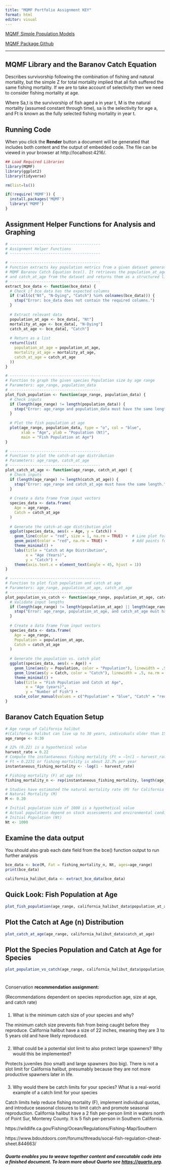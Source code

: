 ```yaml
---
title: "MQMF Portfolio Assignment KEY"
format: html
editor: visual
---
```


[MQMF Simple Population Models](https://haddonm.github.io/URMQMF/simple-population-models.html#the-baranov-catch-equation)

[MQMF Package Github](https://github.com/haddonm/MQMF)

------------------------------------------------------------------------

## MQMF Library and the Baranov Catch Equation

Describes survivorship following the combination of fishing and natural mortality, but the simple Z for total mortality implied that all fish suffered the same fishing mortality. If we are to take account of selectivity then we need to consider fishing mortality at age.

Where Sa,t is the survivorship of fish aged a in year t, M is the natural mortality (assumed constant through time), sa is the selectivity for age a, and Ft is known as the fully selected fishing mortality in year t.

## Running Code

When you click the **Render** button a document will be generated that includes both content and the output of embedded code. The file can be viewed in your browser at http://localhost:4216/.

```r

## Load Required Libraries
library(MQMF)
library(ggplot2)
library(tidyverse)

rm(list=ls())

if(!require('MQMF')) {
  install.packages('MQMF')
  library('MQMF')
}

```

## Assignment Helper Functions for Analysis and Graphing

```r

# ----------------------------------------
# Assignment Helper Functions
# ----------------------------------------

# ----------------------------------------
# Function extracts key population metrics from a given dataset generated by the 
# MQMF Baranov Catch Equation bce(). It retrieves the population_at_age, mortality_at_age, 
# and catch_at_age from the dataset and returns them as a structured list
# ----------------------------------------
extract_bce_data <- function(bce_data) {
  # Check if bce_data has the expected columns
  if (!all(c("Nt", "N-Dying", "Catch") %in% colnames(bce_data))) {
    stop("Error: bce_data does not contain the required columns.")
  }
  
  # Extract relevant data
  population_at_age <- bce_data[, "Nt"]  
  mortality_at_age <- bce_data[, "N-Dying"]  
  catch_at_age <- bce_data[, "Catch"]  
  
  # Return as a list
  return(list(
    population_at_age = population_at_age,
    mortality_at_age = mortality_at_age,
    catch_at_age = catch_at_age
  ))
}

# ----------------------------------------
# Function to graph the given species Population size by age range
# Parameters: age_range, population_data
# ----------------------------------------
plot_fish_population <- function(age_range, population_data) {
  # Check inputs
  if (length(age_range) != length(population_data)) {
    stop("Error: age_range and population_data must have the same length.")
  }
  
  # Plot the fish population at age
  plot(age_range, population_data, type = "o", col = "blue",
       xlab = "Age", ylab = "Population (Nt)",
       main = "Fish Population at Age")
}

# ----------------------------------------
# Function to plot the catch-at-age distribution
# Parameters: age_range, catch_at_age
# ----------------------------------------
plot_catch_at_age <- function(age_range, catch_at_age) {
  # Check inputs
  if (length(age_range) != length(catch_at_age)) {
    stop("Error: age_range and catch_at_age must have the same length.")
  }
  
  # Create a data frame from input vectors
  species_data <- data.frame(
    Age = age_range,
    Catch = catch_at_age
  )
  
  # Generate the catch-at-age distribution plot
  ggplot(species_data, aes(x = Age, y = Catch)) +
    geom_line(color = "red", size = 1, na.rm = TRUE) +  # Line plot for catch-at-age
    geom_point(color = "red", na.rm = TRUE) +           # Add points for clarity
    theme_minimal() +
    labs(title = "Catch at Age Distribution",
         x = "Age (Years)",
         y = "Catch") +
    theme(axis.text.x = element_text(angle = 45, hjust = 1))
}

# ----------------------------------------
# Function to plot fish population and catch at age
# Parameters: age_range, population_at_age, catch_at_age
# ----------------------------------------
plot_population_vs_catch <- function(age_range, population_at_age, catch_at_age) {
  # Validate input lengths
  if (length(age_range) != length(population_at_age) || length(age_range) != length(catch_at_age)) {
    stop("Error: age_range, population_at_age, and catch_at_age must have the same length.")
  }
  
  # Create a data frame from input vectors
  species_data <- data.frame(
    Age = age_range,
    Population = population_at_age,
    Catch = catch_at_age
  )
  
  # Generate the population vs. catch plot
  ggplot(species_data, aes(x = Age)) +
    geom_line(aes(y = Population, color = "Population"), linewidth = .5, na.rm = TRUE) +
    geom_line(aes(y = Catch, color = "Catch"), linewidth = .5, na.rm = TRUE) +
    theme_minimal() +
    labs(title = "Fish Population and Catch at Age",
         x = "Age (years)",
         y = "Number of Fish") +
    scale_color_manual(values = c("Population" = "blue", "Catch" = "red"))
}

```

## Baranov Catch Equation Setup

```r

# Age range of California halibut 
#(California halibut can live up to 30 years, individuals older than 15 years are rare)
age_range <- 0:30

# 22% (0.22) is a hypothetical value
harvest_rate = 0.22
# Compute the instantaneous fishing mortality (Ft = −ln(1 − harvest_rate))
# Ft ≈ 0.2231 or fishing mortality is about 22.3% per year
instantaneous_fishing_mortality <- -log(1 - harvest_rate) 

# Fishing mortality (F) at age (n)
fishing_mortality_n <- rep(instantaneous_fishing_mortality, length(age_range))

# Studies have estimated the natural mortality rate (M) for California halibut 20% per year.
# Natural Mortality (M)
M <- 0.20

# Initial population size of 1000 is a hypothetical value
# Actual population depend on stock assessments and environmental conditions
# Initial Population (Nt)
Nt <- 1000

```

## Examine the data output

You should also grab each date field from the bce() function output to run further analysis

```r

bce_data <- bce(M, Fat = fishing_mortality_n, Nt, ages=age_range) 
print(bce_data)

california_halibut_data <- extract_bce_data(bce_data)

```

## Quick Look: Fish Population at Age

```r

plot_fish_population(age_range, california_halibut_data$population_at_age)


```

## Plot the Catch at Age (n) Distribution

```r

plot_catch_at_age(age_range, california_halibut_data$catch_at_age)


```

## Plot the Species Population and Catch at Age for Species

```r

plot_population_vs_catch(age_range, california_halibut_data$population_at_age, california_halibut_data$catch_at_age)


```

# 

Conservation **recommendation assignment:**

(Recommendations dependent on species reproduction age, size at age, and catch rate)

### 

1.  What is the minimum catch size of your species and why?

The minimum catch size prevents fish from being caught before they reproduce. California halibut have a size of 22 inches, meaning they are 3 to 5 years old and have likely reproduced.

### 

2.  What could be a potential slot limit to also protect large spawners? Why would this be implemented?

Protects juveniles (too small) and large spawners (too big). There is not a slot limit for California halibut, presumably because they are not more productive spawners later in life.

### 

3.  Why would there be catch limits for your species? What is a real-world example of a catch limit for your species

Catch limits help reduce fishing mortality (F), implement individual quotas, and introduce seasonal closures to limit catch and promote seasonal reproduction. California halibut have a 2 fish per-person limit in waters north of Point Sur, Monterey County. It is 5 fish per-person in Southern California.

https://wildlife.ca.gov/Fishing/Ocean/Regulations/Fishing-Map/Southern

https://www.bdoutdoors.com/forums/threads/socal-fish-regulation-cheat-sheet.844663/

##### 

##### Quarto enables you to weave together content and executable code into a finished document. To learn more about Quarto see <https://quarto.org>.

